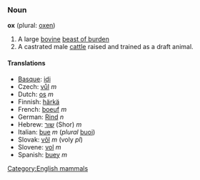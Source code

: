 ===Noun===
'''ox''' (plural: [[oxen]])

# A large [[bovine]] [[beast of burden]]
# A castrated male [[cattle]] raised and trained as a draft animal.

====Translations====
*[[Basque]]: [[idi]]
*Czech: [[vůl]] ''m''
*Dutch: [[os]] ''m''
*Finnish: [[härkä]]
*French: [[boeuf]] ''m''
*German: [[Rind]] ''n''
*Hebrew: [[שור]] (Shor) ''m''
*Italian: [[bue]] ''m'' (''plural'' [[buoi]])
*Slovak: [[vôl]] ''m'' (voly ''pl'')
*Slovene: [[vol]] ''m''
*Spanish: [[buey]] ''m''

[[Category:English mammals]]